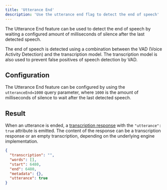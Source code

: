 ```yaml
---
title: 'Utterance End'
description: 'Use the utterance end flag to detect the end of speech'
---
```


The Utterance End feature can be used to detect the end of speech by waiting a configured amount of milliseconds of silence after the last detected speech.

The end of speech is detected using a combination between the VAD (Voice Activity Detection) and the transcription model. The transcription model is also used to prevent false positives of speech detection by VAD.

## Configuration

The Utterance End feature can be configured by using the `utteranceEnd=1000` query parameter, where `1000` is the amount of milliseconds of silence to wait after the last detected speech.

## Result

When an utterance is ended, a [transcription response](/api-reference/schemas/egress/transcription-response) with the `"utterance": true` attribute is emitted. The content of the response can be a transcription response or an empty transcription, depending on the underlying engine implementation.

```json
{
  "transcription": "",
  "words": [],
  "start": 6480,
  "end": 6480,
  "metadata": {},
  "utterance": true
}
```